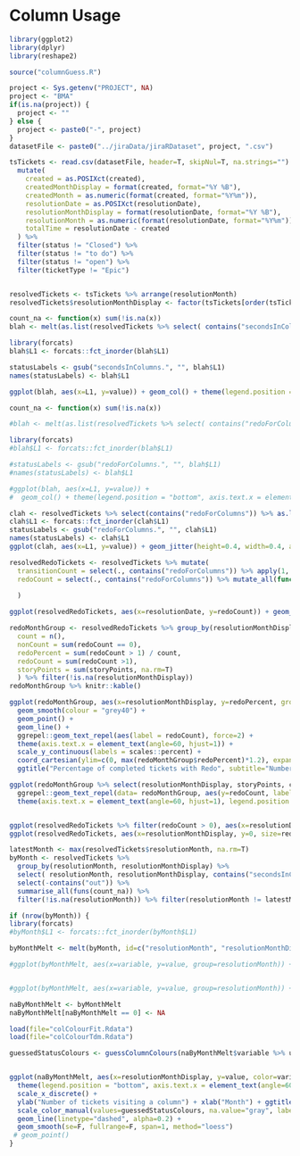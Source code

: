 # Column Usage

```r

library(ggplot2)
library(dplyr)
library(reshape2)

source("columnGuess.R")

```

```r
project <- Sys.getenv("PROJECT", NA)
project <- "BMA"
if(is.na(project)) {
  project <- ""
} else { 
  project <- paste0("-", project)
}
datasetFile <- paste0("../jiraData/jiraRDataset", project, ".csv")

tsTickets <- read.csv(datasetFile, header=T, skipNul=T, na.strings="") %>%
  mutate(
    created = as.POSIXct(created), 
    createdMonthDisplay = format(created, format="%Y %B"),
    createdMonth = as.numeric(format(created, format="%Y%m")),
    resolutionDate = as.POSIXct(resolutionDate), 
    resolutionMonthDisplay = format(resolutionDate, format="%Y %B"),
    resolutionMonth = as.numeric(format(resolutionDate, format="%Y%m")),
    totalTime = resolutionDate - created
  ) %>% 
  filter(status != "Closed") %>% 
  filter(status != "to do") %>% 
  filter(status != "open") %>%
  filter(ticketType != "Epic")


resolvedTickets <- tsTickets %>% arrange(resolutionMonth)
resolvedTickets$resolutionMonthDisplay <- factor(tsTickets[order(tsTickets$resolutionMonth), "resolutionMonthDisplay"], levels=unique(tsTickets[order(tsTickets$resolutionMonth), "resolutionMonthDisplay"]))

count_na <- function(x) sum(!is.na(x))
blah <- melt(as.list(resolvedTickets %>% select( contains("secondsInColumns")) %>% apply(., 2,count_na)))

library(forcats)
blah$L1 <- forcats::fct_inorder(blah$L1)

statusLabels <- gsub("secondsInColumns.", "", blah$L1)
names(statusLabels) <- blah$L1

ggplot(blah, aes(x=L1, y=value)) + geom_col() + theme(legend.position = "bottom", axis.text.x = element_text(angle=60, hjust=1)) + ggtitle("Column Usage") + xlab("Column") +ylab("Number of tickets") + scale_x_discrete(labels=statusLabels)
```

```r

count_na <- function(x) sum(!is.na(x))

#blah <- melt(as.list(resolvedTickets %>% select( contains("redoForColumns")) %>% apply(., 2,count_na)))

library(forcats)
#blah$L1 <- forcats::fct_inorder(blah$L1)

#statusLabels <- gsub("redoForColumns.", "", blah$L1)
#names(statusLabels) <- blah$L1

#ggplot(blah, aes(x=L1, y=value)) + 
#  geom_col() + theme(legend.position = "bottom", axis.text.x = element_text(angle=60, hjust=1)) + ggtitle("Redo Usage") + #xlab("Column") +ylab("Number of tickets") + scale_x_discrete(labels=statusLabels)

clah <- resolvedTickets %>% select(contains("redoForColumns")) %>% as.list() %>% melt()
clah$L1 <- forcats::fct_inorder(clah$L1)
statusLabels <- gsub("redoForColumns.", "", clah$L1)
names(statusLabels) <- clah$L1
ggplot(clah, aes(x=L1, y=value)) + geom_jitter(height=0.4, width=0.4, alpha=0.5) + scale_x_discrete(labels=statusLabels) + theme(axis.text.x = element_text(angle=60, hjust=1))

resolvedRedoTickets <- resolvedTickets %>% mutate(
  transitionCount = select(., contains("redoForColumns")) %>% apply(1, sum, na.rm=T),
  redoCount = select(., contains("redoForColumns")) %>% mutate_all(function(x) { return(x-1) }) %>% apply(1, sum, na.rm=T),
  
  )

ggplot(resolvedRedoTickets, aes(x=resolutionDate, y=redoCount)) + geom_jitter(height=0.2, width=0.1) + geom_smooth()

redoMonthGroup <- resolvedRedoTickets %>% group_by(resolutionMonthDisplay) %>% summarise(
  count = n(),
  nonCount = sum(redoCount == 0),
  redoPercent = sum(redoCount > 1) / count,
  redoCount = sum(redoCount >1),
  storyPoints = sum(storyPoints, na.rm=T)
  ) %>% filter(!is.na(resolutionMonthDisplay))
redoMonthGroup %>% knitr::kable()

ggplot(redoMonthGroup, aes(x=resolutionMonthDisplay, y=redoPercent, group=1)) + 
  geom_smooth(colour = "grey40") + 
  geom_point() + 
  geom_line() + 
  ggrepel::geom_text_repel(aes(label = redoCount), force=2) + 
  theme(axis.text.x = element_text(angle=60, hjust=1)) + 
  scale_y_continuous(labels = scales::percent) + 
  coord_cartesian(ylim=c(0, max(redoMonthGroup$redoPercent)*1.2), expand=T) + 
  ggtitle("Percentage of completed tickets with Redo", subtitle="Number = Count of tickets with Redo")

ggplot(redoMonthGroup %>% select(resolutionMonthDisplay, storyPoints, count, redoCount) %>% reshape2::melt(id="resolutionMonthDisplay"), aes(x=resolutionMonthDisplay)) + geom_line(aes(y=value, color=variable, group=variable)) + 
  ggrepel::geom_text_repel(data= redoMonthGroup, aes(y=redoCount, label=redoPercent %>% round(2) %>% scales::percent() ), direction="y") + 
  theme(axis.text.x = element_text(angle=60, hjust=1), legend.position = "bottom") + ylab("Number of tickets / Story Points") + xlab("Month") + ggtitle("Velocity & Tickets with Redo work") + scale_y_continuous(breaks = seq(0,1000,10)) + scale_color_manual(labels = c("storyPoints" = "Story Points", "count"="Resolved", "redoCount" = "With Redo"), values=c("redoCount"="#fc8d62", "count"="#8da0cb", "storyPoints"="#66c2a5"), name="Tickets")


ggplot(resolvedRedoTickets %>% filter(redoCount > 0), aes(x=resolutionDate, y=0, size=redoCount)) + ggbeeswarm::geom_quasirandom(groupOnX=F, side=1)
ggplot(resolvedRedoTickets, aes(x=resolutionMonthDisplay, y=0, size=redoCount)) + ggforce::geom_sina()
```

```r

latestMonth <- max(resolvedTickets$resolutionMonth, na.rm=T)
byMonth <- resolvedTickets %>% 
  group_by(resolutionMonth, resolutionMonthDisplay) %>% 
  select( resolutionMonth, resolutionMonthDisplay, contains("secondsInColumns")) %>% 
  select(-contains("out")) %>%
  summarise_all(funs(count_na)) %>%
  filter(!is.na(resolutionMonth)) %>% filter(resolutionMonth != latestMonth)

if (nrow(byMonth)) { 
library(forcats)
#byMonth$L1 <- forcats::fct_inorder(byMonth$L1)

byMonthMelt <- melt(byMonth, id=c("resolutionMonth", "resolutionMonthDisplay"))

#ggplot(byMonthMelt, aes(x=variable, y=value, group=resolutionMonth)) + geom_col(position="dodge") + theme(legend.position = "bottom", axis.text.x = element_text(angle=60, hjust=1))


#ggplot(byMonthMelt, aes(x=variable, y=value, group=resolutionMonth)) + geom_col(position="dodge") + theme(legend.position = "bottom", axis.text.x = element_text(angle=60, hjust=1)) + facet_wrap(~resolutionMonth)

naByMonthMelt <- byMonthMelt
naByMonthMelt[naByMonthMelt == 0] <- NA

load(file="colColourFit.Rdata")
load(file="colColourTdm.Rdata")

guessedStatusColours <- guessColumnColours(naByMonthMelt$variable %>% unique, colColourFit, colColourTdm)


ggplot(naByMonthMelt, aes(x=resolutionMonthDisplay, y=value, color=variable, group=variable))  + 
  theme(legend.position = "bottom", axis.text.x = element_text(angle=60, hjust=1)) +
  scale_x_discrete() + 
  ylab("Number of tickets visiting a column") + xlab("Month") + ggtitle("Column Usage over time") +
  scale_color_manual(values=guessedStatusColours, na.value="gray", labels=statusLabels, name="Column") +
  geom_line(linetype="dashed", alpha=0.2) + 
  geom_smooth(se=F, fullrange=F, span=1, method="loess")
 # geom_point() 
}
```

